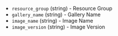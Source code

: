 <!-- Code generated from the comments of the SharedImageGalleryDestination struct in builder/azure/chroot/shared_image_gallery_destination.go; DO NOT EDIT MANUALLY -->

- `resource_group` (string) - Resource Group
- `gallery_name` (string) - Gallery Name
- `image_name` (string) - Image Name
- `image_version` (string) - Image Version
